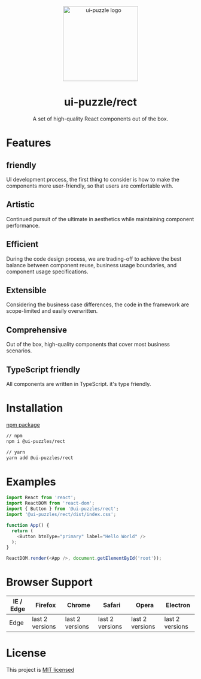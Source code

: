 
<Meta title="Welcome" />

<div align="center">
  <a href="https://ui-puzzles.github.io/rect/?path=/docs/welcome--page" target="_blank">
    <img alt="ui-puzzle logo" width="200" src="https://static-images-1305792369.cos.ap-shanghai.myqcloud.com/puzzle-logo.svg"/>
  </a>
</div>

<div align="center">
  <h1>ui-puzzle/rect</h1>
</div>

<div align="center">
A set of high-quality React components out of the box.
</div>

# Features

## friendly

UI development process, the first thing to consider is how to make the components more user-friendly, so that users are comfortable with.

## Artistic

Continued pursuit of the ultimate in aesthetics while maintaining component performance.

## Efficient

During the code design process, we are trading-off to achieve the best balance between component reuse, business usage boundaries, and component usage specifications.

## Extensible

Considering the business case differences, the code in the framework are scope-limited and easily overwritten.

## Comprehensive

Out of the box, high-quality components that cover most business scenarios.

## TypeScript friendly

All components are written in TypeScript. it's type friendly.


# Installation

[npm package](https://www.npmjs.com/package/@ui-puzzles/rect)

```sh
// npm
npm i @ui-puzzles/rect

// yarn
yarn add @ui-puzzles/rect
```

# Examples

```typescript
import React from 'react';
import ReactDOM from 'react-dom';
import { Button } from '@ui-puzzles/rect';
import '@ui-puzzles/rect/dist/index.css';

function App() {
  return (
    <Button btnType="primary" label="Hello World" />
  );
}

ReactDOM.render(<App />, document.getElementById('root'));
```


# Browser Support

| IE / Edge | Firefox | Chrome | Safari | Opera | Electron |
| --------- | --------- | --------- | --------- | --------- | --------- |
| Edge| last 2 versions| last 2 versions| last 2 versions| last 2 versions| last 2 versions

# License

This project is [MIT licensed](./LICENSE)